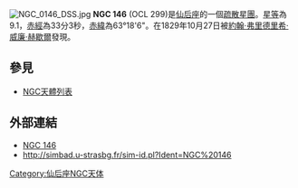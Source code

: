 [[File:NGC_0146_DSS.jpg|thumb]]
'''NGC 146''' (OCL 299)是[[仙后座|仙后座]]的一個[[疏散星團|疏散星團]]。[[星等|星等]]為9.1，[[赤經|赤經]]為33分3秒，[[赤緯|赤緯]]為63°18'6"。在1829年10月27日被[[約翰·弗里德里希·威廉·赫歇爾|約翰·弗里德里希·威廉·赫歇爾]]發現。

== 參見 ==
* [[NGC天體列表|NGC天體列表]]

== 外部連結 ==
* [https://web.archive.org/web/20051129052332/http://www.seds.org/~spider/ngc/ngc_fr.cgi?146 NGC 146]
* http://simbad.u-strasbg.fr/sim-id.pl?Ident=NGC%20146

{{Catalogs|NGC=146}}
[[Category:仙后座NGC天体|Category:仙后座NGC天体]]